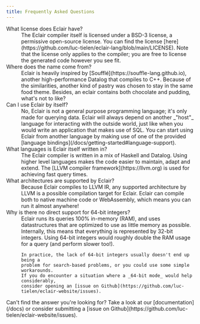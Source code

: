 ```yaml
---
title: Frequently Asked Questions
---
```


<!--
TODO:
- multiple files? no, in the future
-->

<dl>
  <dt class="font-medium">What license does Eclair have?</dt>
  <dd>
    The Eclair compiler itself is licensed under a BSD-3 license, a permissive
    open-source license. You can find the license
    [here](https://github.com/luc-tielen/eclair-lang/blob/main/LICENSE). Note
    that the license only applies to the compiler; you are free to license the
    generated code however you see fit.
  </dd>
  <dt class="font-medium">Where does the name come from?</dt>
  <dd>
    Eclair is heavily inspired by [Soufflé](https://souffle-lang.github.io),
    another high-performance Datalog that compiles to C++. Because of the
    similarities, another kind of pastry was chosen to stay in the same food
    theme. Besides, an eclair contains both chocolate and pudding, what's not to
    like?
  </dd>
  <dt class="font-medium">Can I use Eclair by itself?</dt>
  <dd>
    No, Eclair is not a general purpose programming language; it's only made for
    querying data. Eclair will always depend on another _"host"_ language for
    interacting with the outside world, just like when you would write an
    application that makes use of SQL. You can start using Eclair from another
    language by making use of one of the provided [language
    bindings](/docs/getting-started#language-support).
  </dd>
  <dt class="font-medium">What languages is Eclair itself written in?</dt>
  <dd>
    The Eclair compiler is written in a mix of Haskell and Datalog. Using higher
    level languages makes the code easier to maintain, adapt and extend. The
    [LLVM compiler framework](https://llvm.org) is used for achieving fast query
    times.
  </dd>
  <dt class="font-medium">What architectures are supported by Eclair?</dt>
  <dd>
    Because Eclair compiles to LLVM IR, any supported architecture by LLVM is a
    possible compilation target for Eclair. Eclair can compile both to native
    machine code or WebAssembly, which means you can run it almost anywhere!
  </dd>
  <dt class="font-medium">Why is there no direct support for 64-bit integers?</dt>
  <dd>
    Eclair runs its queries 100% in-memory (RAM), and uses datastructures that
    are optimized to use as little memory as possible. Internally, this means
    that everything is represented by 32-bit integers. Using 64-bit integers
    would roughly double the RAM usage for a query (and perform slower too!).

    In practice, the lack of 64-bit integers usually doesn't end up being a
    problem for search-based problems, or you could use some simple workarounds.
    If you do encounter a situation where a _64-bit mode_ would help considerably,
    consider opening an [issue on Github](https://github.com/luc-tielen/eclair-website/issues).

  </dd>
</dl>

<p class="pt-6">
  Can't find the answer you're looking for? Take a look at our
  [documentation](/docs) or consider submitting a [issue on
  Github](https://github.com/luc-tielen/eclair-website/issues).
</p>
